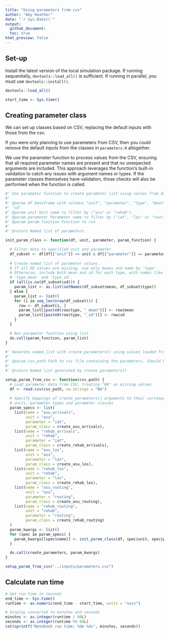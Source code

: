 ```yaml
---
title: "Using parameters from csv"
author: "Amy Heather"
date: "`r Sys.Date()`"
output:
  github_document:
  toc: true
html_preview: false
---
```


## Set-up

Install the latest version of the local simulation package. If running sequentially, `devtools::load_all()` is sufficient. If running in parallel, you must use `devtools::install()`.

```r
devtools::load_all()
```

```r
start_time <- Sys.time()
```

## Creating parameter class

We can set up classes based on CSV, replacing the default inputs with those from the csv.

If you were only planning to use parameters from CSV, then you could remove the default inputs from the classes in `parameters.R` altogether.

We use the parameter function to process values from the CSV, ensuring that all required parameter names are present and that no unexpected arguments are included. This approach leverages the function's built-in validation to catch any issues with argument names or types. If the parameter classes themselves have validation, those checks will also be performed when the function is called.   
```r
#' Use parameter function to create parameter list using values from dataframe.
#'
#' @param df Dataframe with columns "unit", "parameter", "type", "mean" and
#' "sd".
#' @param unit Unit name to filter by ("asu" or "rehab").
#' @param parameter Parameter name to filter by ("iat", "los" or "routing").
#' @param param_function Function to run
#' 
#' @return Named list of parameters

init_param_class <- function(df, unit, parameter, param_function) {

  # Filter data to specified unit and parameter
  df_subset <- df[df[["unit"]] == unit & df[["parameter"]] == parameter, ]
  
  # Create named list of parameter values.
  # If all SD values are missing, use only means and name by 'type'.
  # Otherwise, include both mean and sd for each type, with names like
  # 'type_mean' and 'type_sd'.
  if (all(is.na(df_subset$sd))) {
    param_list <- as.list(setNames(df_subset$mean, df_subset$type))
  } else {
    param_list <- list()
    for (i in seq_len(nrow(df_subset))) {
      row <- df_subset[i, ]
      param_list[[paste0(row$type, "_mean")]] <- row$mean
      param_list[[paste0(row$type, "_sd")]] <- row$sd
    }
  }

  # Run parameter function using list
  do.call(param_function, param_list)
}
```

```r
#' Generate named_list with create_parameters() using values loaded from a CSV file.
#'
#' @param csv_path Path to csv file containing the parameters. Should have columns "unit", "parameter", "type", "mean" and "sd". Missing values should be marked as "NA".
#' 
#' @return Named list generated by create_parameters()

setup_param_from_csv <- function(csv_path) {
  # Load parameter data from CSV, treating "NA" as missing values
  df <- read.csv(csv_path, na.strings = "NA")
  
  # Specify mappings of create_parameters() arguments to their corresponding
  # units, parameter types and parameter classes
  param_specs <- list(
    list(name = "asu_arrivals",
         unit = "asu",
         parameter = "iat",
         param_class = create_asu_arrivals),
    list(name = "rehab_arrivals",
         unit = "rehab",
         parameter = "iat",
         param_class = create_rehab_arrivals),
    list(name = "asu_los",
         unit = "asu",
         parameter = "los",
         param_class = create_asu_los),
    list(name = "rehab_los",
         unit = "rehab",
         parameter = "los",
         param_class = create_rehab_los),
    list(name = "asu_routing",
         unit = "asu",
         parameter = "routing",
         param_class = create_asu_routing),
    list(name = "rehab_routing",
         unit = "rehab",
         parameter = "routing",
         param_class = create_rehab_routing)
  )
  param_kwargs <- list()
  for (spec in param_specs) {
    param_kwargs[[spec$name]] <- init_param_class(df, spec$unit, spec$parameter, spec$param_class)
  }

  do.call(create_parameters, param_kwargs)
}
```

```r
setup_param_from_csv("../inputs/parameters.csv")
```

## Calculate run time

```r
# Get run time in seconds
end_time <- Sys.time()
runtime <- as.numeric(end_time - start_time, units = "secs")

# Display converted to minutes and seconds
minutes <- as.integer(runtime / 60L)
seconds <- as.integer(runtime %% 60L)
cat(sprintf("Notebook run time: %dm %ds", minutes, seconds))
```

